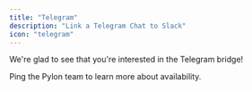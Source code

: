 ```yaml
---
title: "Telegram"
description: "Link a Telegram Chat to Slack"
icon: "telegram"
---
```


We're glad to see that you're interested in the Telegram bridge!

Ping the Pylon team to learn more about availability.
